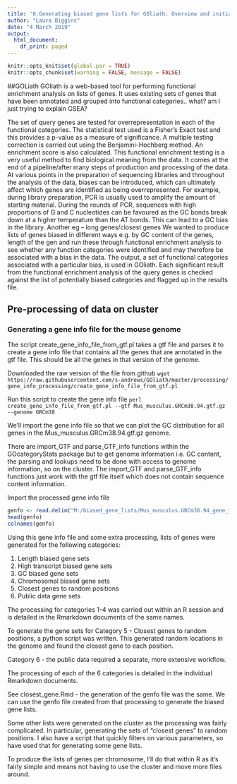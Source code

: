 ---
title: '0.Generating biased gene lists for GOliath: Overview and initial processing'
author: "Laura Biggins"
date: "4 March 2019"
output:
  html_document:
    df_print: paged
---
```{r setup, include=FALSE}
knitr::opts_knit$set(global.par = TRUE)
knitr::opts_chunk$set(warning = FALSE, message = FALSE)
```

##GOLiath
GOliath is a web-based tool for performing functional enrichment analysis on lists of genes.
It uses existing sets of genes that have been annotated and grouped into functional
categories.. what? am I just trying to explain GSEA? 

The set of query genes are tested for overrepresentation in each of the functional categories. The statistical test used is a Fisher’s Exact test and this provides a p-value as a measure of significance. A multiple testing correction is carried out using the Benjamini-Hochberg method. An enrichment score is also calculated.
This functional enrichment testing is a very useful method to find biological meaning from the data. It comes at the end of a pipeline/after many steps of production and processing of the data.
At various points in the preparation of sequencing libraries and throughout the analysis of the data, biases can be introduced, which can ultimately affect which genes are identified as being overrepresented. 
For example, during library preparation, PCR is usually used to amplify the amount of starting material. During the rounds of PCR, sequences with high proportions of G and C nucleotides can be favoured as the GC bonds break down at a higher temperature than the AT bonds. This can lead to a GC bias in the library.
Another eg – long genes/closest genes
We wanted to produce lists of genes biased in different ways e.g. by GC content of the genes, length of the gen and run these through functional enrichment analysis to see whether any function categories were identified and may therefore be associated with a bias in the data.
The output, a set of functional categories associated with a particular bias, is used in GOliath. Each significant result from the functional enrichment analysis of the query genes is checked against the list of potentially biased categories and flagged up in the results file.



## Pre-processing of data on cluster
### Generating a gene info file for the mouse genome

The script create_gene_info_file_from_gtf.pl takes a gtf file and parses it to
create a gene info file that contains all the genes that are annotated in the 
gtf file. This should be all the genes in that version of the genome.

Downloaded the raw version of the file from github
`wget https://raw.githubusercontent.com/s-andrews/GOliath/master/processing/`
`gene_info_processing/create_gene_info_file_from_gtf.pl`

Run this script to create the gene info file
`perl create_gene_info_file_from_gtf.pl --gtf Mus_musculus.GRCm38.94.gtf.gz --genome GRCm38`

We'll import the gene info file so that we can plot the GC distribution for all 
genes in the Mus_musculus.GRCm38.94.gtf.gz genome.

There are import_GTF and parse_GTF_info functions within the GOcategoryStats 
package but to get genome information i.e. GC content, the parsing and lookups 
need to be done with access to genome information, so on the cluster. 
The import_GTF and parse_GTF_info functions just work with the gtf file itself 
which does not contain sequence content information.

Import the processed gene info file

```{r}
genfo <- read.delim("M:/biased_gene_lists/Mus_musculus.GRCm38.94_gene_info.txt")
head(genfo)
colnames(genfo)
```

Using this gene info file and some extra processing, lists of genes were generated
for the following categories:
    
1. Length biased gene sets
2. High transcript biased gene sets
3. GC biased gene sets
4. Chromosomal biased gene sets
5. Closest genes to random positions
6. Public data gene sets

The processing for categories 1-4 was carried out within an R session and is detailed 
in the Rmarkdown documents of the same names.

To generate the gene sets for Category 5 - Closest genes to random positions, 
a python script was written. This generated random locations in the genome and found
the closest gene to each position.

Category 6 - the public data required a separate, more extensive workflow.

The processing of each of the 6 categories is detailed in the individual Rmarkdown documents.

See closest_gene.Rmd - the generation of the genfo file was the same.
We can use the genfo file created from that processing to generate the biased gene
lists.

Some other lists were generated on the cluster as the processing was fairly complicated.
In particular, generating the sets of "closest genes" to random positions.
I also have a script that quickly filters on various parameters, so have used 
that for generating some gene lists. 

To produce the lists of genes per chromosome, I'll do that within R as it's fairly
simple and means not having to use the cluster and move more files around.


